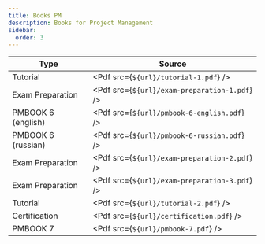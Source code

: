 ```yaml
---
title: Books PM
description: Books for Project Management
sidebar:
  order: 3
---
```



| Type                     | Source                                                   |
|--------------------------|----------------------------------------------------------|
| Tutorial                 | <Pdf src={`${url}/tutorial-1.pdf`} />                    |
| Exam Preparation         | <Pdf src={`${url}/exam-preparation-1.pdf`} />            |
| PMBOOK 6 (english)       | <Pdf src={`${url}/pmbook-6-english.pdf`} />              |
| PMBOOK 6 (russian)       | <Pdf src={`${url}/pmbook-6-russian.pdf`} />              |
| Exam Preparation         | <Pdf src={`${url}/exam-preparation-2.pdf`} />            |
| Exam Preparation         | <Pdf src={`${url}/exam-preparation-3.pdf`} />            |
| Tutorial                 | <Pdf src={`${url}/tutorial-2.pdf`} />                    |
| Certification            | <Pdf src={`${url}/certification.pdf`} />                 |
| PMBOOK 7                 | <Pdf src={`${url}/pmbook-7.pdf`} />                      |
